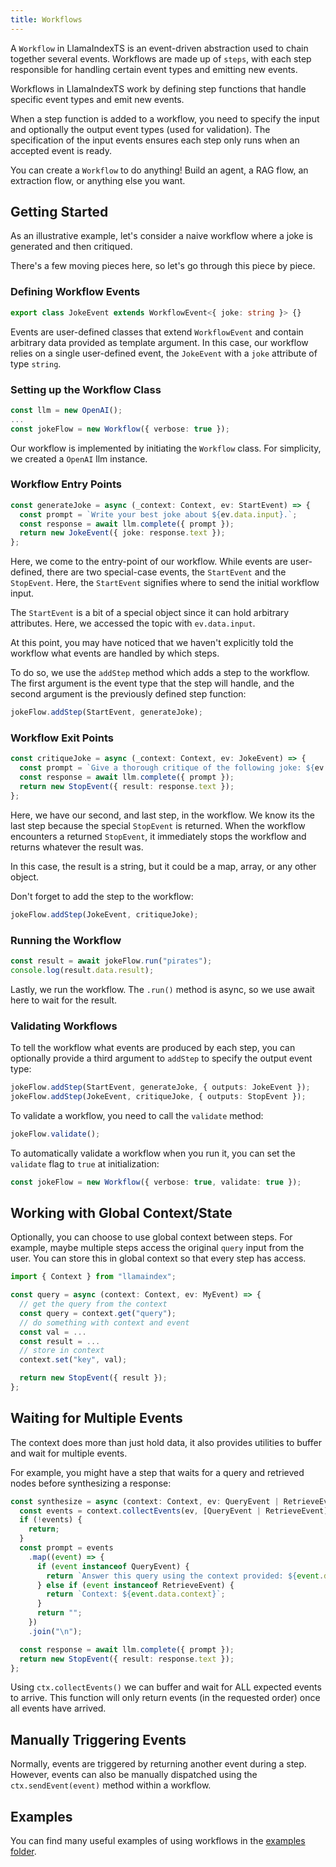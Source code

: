 ```yaml
---
title: Workflows
---
```



A `Workflow` in LlamaIndexTS is an event-driven abstraction used to chain together several events. Workflows are made up of `steps`, with each step responsible for handling certain event types and emitting new events.

Workflows in LlamaIndexTS work by defining step functions that handle specific event types and emit new events.

When a step function is added to a workflow, you need to specify the input and optionally the output event types (used for validation). The specification of the input events ensures each step only runs when an accepted event is ready.

You can create a `Workflow` to do anything! Build an agent, a RAG flow, an extraction flow, or anything else you want.

## Getting Started

As an illustrative example, let's consider a naive workflow where a joke is generated and then critiqued.

<DynamicCodeBlock lang="ts" code={CodeSource} />

There's a few moving pieces here, so let's go through this piece by piece.

### Defining Workflow Events

```typescript
export class JokeEvent extends WorkflowEvent<{ joke: string }> {}
```

Events are user-defined classes that extend `WorkflowEvent` and contain arbitrary data provided as template argument. In this case, our workflow relies on a single user-defined event, the `JokeEvent` with a `joke` attribute of type `string`.

### Setting up the Workflow Class

```typescript
const llm = new OpenAI();
...
const jokeFlow = new Workflow({ verbose: true });
```

Our workflow is implemented by initiating the `Workflow` class. For simplicity, we created a `OpenAI` llm instance.

### Workflow Entry Points

```typescript
const generateJoke = async (_context: Context, ev: StartEvent) => {
  const prompt = `Write your best joke about ${ev.data.input}.`;
  const response = await llm.complete({ prompt });
  return new JokeEvent({ joke: response.text });
};
```

Here, we come to the entry-point of our workflow. While events are user-defined, there are two special-case events, the `StartEvent` and the `StopEvent`. Here, the `StartEvent` signifies where to send the initial workflow input.

The `StartEvent` is a bit of a special object since it can hold arbitrary attributes. Here, we accessed the topic with `ev.data.input`.

At this point, you may have noticed that we haven't explicitly told the workflow what events are handled by which steps.

To do so, we use the `addStep` method which adds a step to the workflow. The first argument is the event type that the step will handle, and the second argument is the previously defined step function:

```typescript
jokeFlow.addStep(StartEvent, generateJoke);
```

### Workflow Exit Points

```typescript
const critiqueJoke = async (_context: Context, ev: JokeEvent) => {
  const prompt = `Give a thorough critique of the following joke: ${ev.data.joke}`;
  const response = await llm.complete({ prompt });
  return new StopEvent({ result: response.text });
};
```

Here, we have our second, and last step, in the workflow. We know its the last step because the special `StopEvent` is returned. When the workflow encounters a returned `StopEvent`, it immediately stops the workflow and returns whatever the result was.

In this case, the result is a string, but it could be a map, array, or any other object.

Don't forget to add the step to the workflow:

```typescript
jokeFlow.addStep(JokeEvent, critiqueJoke);
```

### Running the Workflow

```typescript
const result = await jokeFlow.run("pirates");
console.log(result.data.result);
```

Lastly, we run the workflow. The `.run()` method is async, so we use await here to wait for the result.

### Validating Workflows

To tell the workflow what events are produced by each step, you can optionally provide a third argument to `addStep` to specify the output event type:

```typescript
jokeFlow.addStep(StartEvent, generateJoke, { outputs: JokeEvent });
jokeFlow.addStep(JokeEvent, critiqueJoke, { outputs: StopEvent });
```

To validate a workflow, you need to call the `validate` method:

```typescript
jokeFlow.validate();
```

To automatically validate a workflow when you run it, you can set the `validate` flag to `true` at initialization:

```typescript
const jokeFlow = new Workflow({ verbose: true, validate: true });
```

## Working with Global Context/State

Optionally, you can choose to use global context between steps. For example, maybe multiple steps access the original `query` input from the user. You can store this in global context so that every step has access.

```typescript
import { Context } from "llamaindex";

const query = async (context: Context, ev: MyEvent) => {
  // get the query from the context
  const query = context.get("query");
  // do something with context and event
  const val = ...
  const result = ...
  // store in context
  context.set("key", val);

  return new StopEvent({ result });
};
```

## Waiting for Multiple Events

The context does more than just hold data, it also provides utilities to buffer and wait for multiple events.

For example, you might have a step that waits for a query and retrieved nodes before synthesizing a response:

```typescript
const synthesize = async (context: Context, ev: QueryEvent | RetrieveEvent) => {
  const events = context.collectEvents(ev, [QueryEvent | RetrieveEvent]);
  if (!events) {
    return;
  }
  const prompt = events
    .map((event) => {
      if (event instanceof QueryEvent) {
        return `Answer this query using the context provided: ${event.data.query}`;
      } else if (event instanceof RetrieveEvent) {
        return `Context: ${event.data.context}`;
      }
      return "";
    })
    .join("\n");

  const response = await llm.complete({ prompt });
  return new StopEvent({ result: response.text });
};
```

Using `ctx.collectEvents()` we can buffer and wait for ALL expected events to arrive. This function will only return events (in the requested order) once all events have arrived.

## Manually Triggering Events

Normally, events are triggered by returning another event during a step. However, events can also be manually dispatched using the `ctx.sendEvent(event)` method within a workflow.

## Examples

You can find many useful examples of using workflows in the [examples folder](https://github.com/run-llama/LlamaIndexTS/blob/main/examples/workflow).
